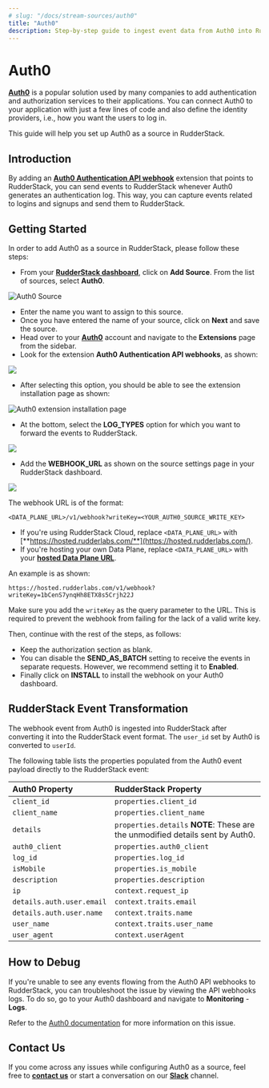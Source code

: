 ```yaml
---
# slug: "/docs/stream-sources/auth0"
title: "Auth0"
description: Step-by-step guide to ingest event data from Auth0 into RudderStack
---
```


# Auth0

[**Auth0**](https://auth0.com/) is a popular solution used by many companies to add authentication and authorization services to their applications. You can connect Auth0 to your application with just a few lines of code and also define the identity providers, i.e., how you want the users to log in.

This guide will help you set up Auth0 as a source in RudderStack.

## Introduction

By adding an [**Auth0 Authentication API webhook**](https://auth0.com/docs/extensions/auth0-authentication-api-webhooks) extension that points to RudderStack, you can send events to RudderStack whenever Auth0 generates an authentication log. This way, you can capture events related to logins and signups and send them to RudderStack.

## Getting Started

In order to add Auth0 as a source in RudderStack, please follow these steps:

- From your [**RudderStack dashboard**](https://app.rudderlabs.com/), click on **Add Source**. From the list of sources, select **Auth0**.

![Auth0 Source](../.gitbook/assets/auth02.png)

- Enter the name you want to assign to this source.
- Once you have entered the name of your source, click on **Next** and save the source.
- Head over to your [**Auth0**](https://auth0.com/) account and navigate to the **Extensions** page from the sidebar.
- Look for the extension **Auth0 Authentication API webhooks**, as shown:

![](../.gitbook/assets/auth03.png)

- After selecting this option, you should be able to see the extension installation page as shown:

![Auth0 extension installation page](../.gitbook/assets/auth04.png)

- At the bottom, select the **LOG_TYPES** option for which you want to forward the events to RudderStack.

![](../.gitbook/assets/auth05.png)

- Add the **WEBHOOK_URL** as shown on the source settings page in your RudderStack dashboard.

![](../.gitbook/assets/1%20%2825%29.png)

The webhook URL is of the format:

```text
<DATA_PLANE_URL>/v1/webhook?writeKey=<YOUR_AUTH0_SOURCE_WRITE_KEY>
```

- If you're using RudderStack Cloud, replace `<DATA_PLANE_URL>` with [**https://hosted.rudderlabs.com/**](https://hosted.rudderlabs.com/).
- If you're hosting your own Data Plane, replace `<DATA_PLANE_URL>` with your [**hosted Data Plane URL**](https://rudderstack.com/docs/get-started/installing-and-setting-up-rudderstack#what-is-a-data-plane-url-where-do-i-get-it).

An example is as shown:

`https://hosted.rudderlabs.com/v1/webhook?writeKey=1bCenS7ynqHh8ETX8s5Crjh22J`

<div class="warningBlock">
Make sure you add the <code class="inline-code">writeKey</code> as the query parameter to the URL. This is required to prevent the webhook from failing for the lack of a valid write key.

</div>

Then, continue with the rest of the steps, as follows:

- Keep the authorization section as blank.
- You can disable the **SEND_AS_BATCH** setting to receive the events in separate requests. However, we recommend setting it to **Enabled**.
- Finally click on **INSTALL** to install the webhook on your Auth0 dashboard.

## RudderStack Event Transformation

The webhook event from Auth0 is ingested into RudderStack after converting it into the RudderStack event format. The `user_id` set by Auth0 is converted to `userId`.

The following table lists the properties populated from the Auth0 event payload directly to the RudderStack event:

| **Auth0 Property**        | **RudderStack Property**                                                                    |
| :------------------------ | :------------------------------------------------------------------------------------------ |
| `client_id`               | `properties.client_id`                                                                      |
| `client_name`             | `properties.client_name`                                                                    |
| `details`                 | `properties.details` <strong>NOTE</strong>: These are the unmodified details sent by Auth0. |
| `auth0_client`            | `properties.auth0_client`                                                                   |
| `log_id`                  | `properties.log_id`                                                                         |
| `isMobile`                | `properties.is_mobile`                                                                      |
| `description`             | `properties.description`                                                                    |
| `ip`                      | `context.request_ip`                                                                        |
| `details.auth.user.email` | `context.traits.email`                                                                      |
| `details.auth.user.name`  | `context.traits.name`                                                                       |
| `user_name`               | `context.traits.user_name`                                                                  |
| `user_agent`              | `context.userAgent`                                                                         |

## How to Debug

If you're unable to see any events flowing from the Auth0 API webhooks to RudderStack, you can troubleshoot the issue by viewing the API webhooks logs. To do so, go to your Auth0 dashboard and navigate to **Monitoring** - **Logs**.

<div class="infoBlock">
Refer to the <a href="https://auth0.com/docs/extensions/auth0-authentication-api-webhooks#troubleshoot-webhooks">Auth0 documentation</a> for more information on this issue.

</div>

## Contact Us

If you come across any issues while configuring Auth0 as a source, feel free to [**contact us**](mailto:%20docs@rudderstack.com) or start a conversation on our [**Slack**](https://rudderstack.com/join-rudderstack-slack-community) channel.
